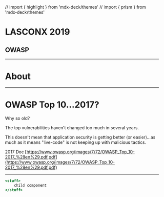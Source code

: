 // import { highlight } from 'mdx-deck/themes'
// import { prism } from 'mdx-deck/themes'

# LASCONX 2019

## OWASP

---

# About

---

# OWASP Top 10...2017?

Why so old?

The top vulnerabilities haven't changed too much in several years.

This doesn't mean that application security is getting better (or easier)...as much 
as it means "live-code" is not keeping up with malicious tactics.


2017 Doc [https://www.owasp.org/images/7/72/OWASP_Top_10-2017_%28en%29.pdf.pdf](https://www.owasp.org/images/7/72/OWASP_Top_10-2017_%28en%29.pdf.pdf)

---

```jsx
<stuff>
    child component
</stuff>
```